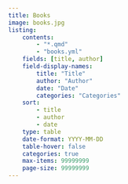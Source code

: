 ```yaml
---
title: Books
image: books.jpg
listing:
    contents:
        - "*.qmd"
        - "books.yml"
    fields: [title, author]
    field-display-names:
        title: "Title"
        author: "Author"
        date: "Date"
        categories: "Categories"
    sort: 
        - title
        - author
        - date
    type: table
    date-format: YYYY‑MM‑DD
    table-hover: false
    categories: true
    max-items: 99999999
    page-size: 99999999
---
```


